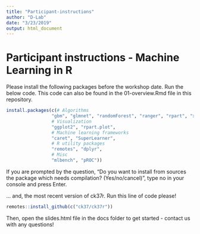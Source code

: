 ```yaml
---
title: "Participant-instructions"
author: "D-Lab"
date: "3/23/2019"
output: html_document
---
```


# Participant instructions - Machine Learning in R

Please install the following packages before the workshop date. Run the below code. This code can also be found in the 01-overview.Rmd file in this repository.

```r
install.packages(c(# Algorithms
                 "gbm", "glmnet", "randomForest", "ranger", "rpart", "xgboost",
                 # Visualization
                 "ggplot2", "rpart.plot", 
                 # Machine learning frameworks
                 "caret", "SuperLearner",
                 # R utility packages
                 "remotes", "dplyr",
                 # Misc
                 "mlbench", "pROC"))
```

If you are prompted by the question, "Do you want to install from sources the package which needs compilation? (Yes/no/cancel)", type no in your console and press Enter.

... and, the most recent version of ck37r. Run this line of code please! 

```r
remotes::install_github(c("ck37/ck37r"))
```

Then, open the slides.html file in the docs folder to get started - contact us with any questions!